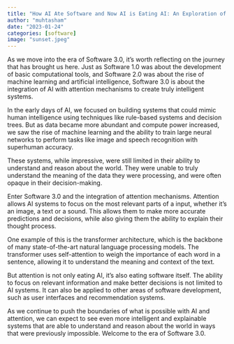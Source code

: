 ```yaml
---
title: "How AI Ate Software and Now AI is Eating AI: An Exploration of Software 3.0 aka Attention"
author: "muhtasham"
date: "2023-01-24"
categories: [software]
image: "sunset.jpeg"
---
```


As we move into the era of Software 3.0, it's worth reflecting on the journey that has brought us here. Just as Software 1.0 was about the development of basic computational tools, and Software 2.0 was about the rise of machine learning and artificial intelligence, Software 3.0 is about the integration of AI with attention mechanisms to create truly intelligent systems.

In the early days of AI, we focused on building systems that could mimic human intelligence using techniques like rule-based systems and decision trees. But as data became more abundant and compute power increased, we saw the rise of machine learning and the ability to train large neural networks to perform tasks like image and speech recognition with superhuman accuracy.

These systems, while impressive, were still limited in their ability to understand and reason about the world. They were unable to truly understand the meaning of the data they were processing, and were often opaque in their decision-making.

Enter Software 3.0 and the integration of attention mechanisms. Attention allows AI systems to focus on the most relevant parts of a input, whether it's an image, a text or a sound. This allows them to make more accurate predictions and decisions, while also giving them the ability to explain their thought process.

One example of this is the transformer architecture, which is the backbone of many state-of-the-art natural language processing models. The transformer uses self-attention to weigh the importance of each word in a sentence, allowing it to understand the meaning and context of the text.

But attention is not only eating AI, it's also eating software itself. The ability to focus on relevant information and make better decisions is not limited to AI systems. It can also be applied to other areas of software development, such as user interfaces and recommendation systems.

As we continue to push the boundaries of what is possible with AI and attention, we can expect to see even more intelligent and explainable systems that are able to understand and reason about the world in ways that were previously impossible. Welcome to the era of Software 3.0.